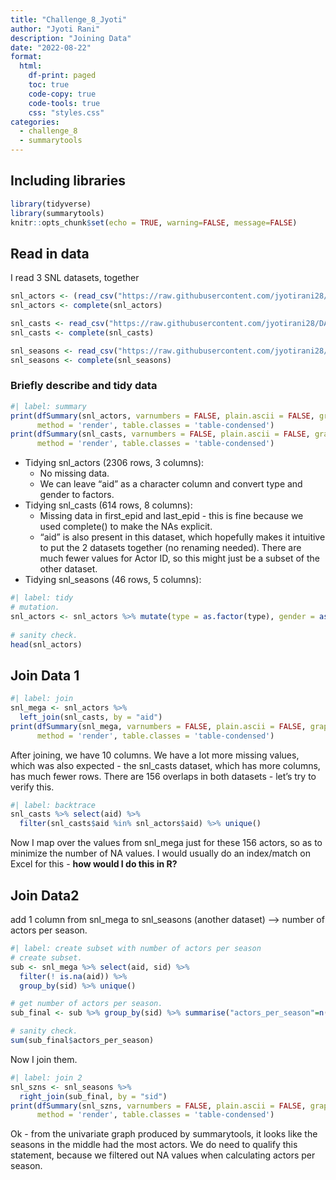 ```yaml
---
title: "Challenge_8_Jyoti"
author: "Jyoti Rani"
description: "Joining Data"
date: "2022-08-22"
format:
  html:
    df-print: paged
    toc: true
    code-copy: true
    code-tools: true
    css: "styles.css"
categories:
  - challenge_8
  - summarytools
---
```


## Including libraries

```r
library(tidyverse)
library(summarytools)
knitr::opts_chunk$set(echo = TRUE, warning=FALSE, message=FALSE)
```

## Read in data

I read 3 SNL datasets, together
```r
snl_actors <- (read_csv("https://raw.githubusercontent.com/jyotirani28/DACSS_601_August2022_v2/template/posts/_data/snl_actors.csv", show_col_types = FALSE) [,-2])
snl_actors <- complete(snl_actors)

snl_casts <- read_csv("https://raw.githubusercontent.com/jyotirani28/DACSS_601_August2022_v2/template/posts/_data/snl_casts.csv", show_col_types = FALSE)
snl_casts <- complete(snl_casts)

snl_seasons <- read_csv("https://raw.githubusercontent.com/jyotirani28/DACSS_601_August2022_v2/template/posts/_data/snl_seasons.csv", show_col_types = FALSE)
snl_seasons <- complete(snl_seasons)
```

### Briefly describe and tidy data

```r
#| label: summary
print(dfSummary(snl_actors, varnumbers = FALSE, plain.ascii = FALSE, graph.magnif = 0.30, style = "grid", valid.col = FALSE), 
      method = 'render', table.classes = 'table-condensed')
print(dfSummary(snl_casts, varnumbers = FALSE, plain.ascii = FALSE, graph.magnif = 0.30, style = "grid", valid.col = FALSE), 
      method = 'render', table.classes = 'table-condensed')
```

-   Tidying snl_actors (2306 rows, 3 columns):
    -   No missing data.
    -   We can leave "aid" as a character column and convert type and gender to factors.
-   Tidying snl_casts (614 rows, 8 columns):
    -   Missing data in first_epid and last_epid - this is fine because we used complete() to make the NAs explicit.
    -   "aid" is also present in this dataset, which hopefully makes it intuitive to put the 2 datasets together (no renaming needed). There are much fewer values for Actor ID, so this might just be a subset of the other dataset.
-   Tidying snl_seasons (46 rows, 5 columns):
  
```r
#| label: tidy
# mutation.
snl_actors <- snl_actors %>% mutate(type = as.factor(type), gender = as.factor(gender))
                                    
# sanity check.
head(snl_actors)
```
## Join Data 1

```r
#| label: join
snl_mega <- snl_actors %>%
  left_join(snl_casts, by = "aid")
print(dfSummary(snl_mega, varnumbers = FALSE, plain.ascii = FALSE, graph.magnif = 0.30, style = "grid", valid.col = FALSE), 
      method = 'render', table.classes = 'table-condensed')
```

After joining, we have 10 columns. We have a lot more missing values, which was also expected - the snl_casts dataset, which has more columns, has much fewer rows. There are 156 overlaps in both datasets - let's try to verify this.

```r
#| label: backtrace
snl_casts %>% select(aid) %>%
  filter(snl_casts$aid %in% snl_actors$aid) %>% unique()
```

Now I map over the values from snl_mega just for these 156 actors, so as to minimize the number of NA values. I would usually do an index/match on Excel for this - **how would I do this in R?**

## Join Data2

add 1 column from snl_mega to snl_seasons (another dataset) --> number of actors per season.

```r
#| label: create subset with number of actors per season
# create subset.
sub <- snl_mega %>% select(aid, sid) %>%  
  filter(! is.na(aid)) %>% 
  group_by(sid) %>% unique()

# get number of actors per season.
sub_final <- sub %>% group_by(sid) %>% summarise("actors_per_season"=n())

# sanity check.
sum(sub_final$actors_per_season)
```

Now I join them.

```r
#| label: join 2
snl_szns <- snl_seasons %>%
  right_join(sub_final, by = "sid")
print(dfSummary(snl_szns, varnumbers = FALSE, plain.ascii = FALSE, graph.magnif = 0.30, style = "grid", valid.col = FALSE), 
      method = 'render', table.classes = 'table-condensed')
```

Ok - from the univariate graph produced by summarytools, it looks like the seasons in the middle had the most actors. We do need to qualify this statement, because we filtered out NA values when calculating actors per season.


